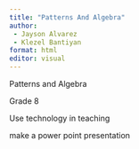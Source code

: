 ```yaml
---
title: "Patterns And Algebra"
author: 
 - Jayson Alvarez 
 - Klezel Bantiyan
format: html
editor: visual
---
```


Patterns and Algebra

Grade 8

Use technology in teaching

make a power point presentation
